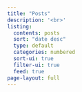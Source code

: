 ```yaml
---
title: "Posts"
description: '<br>'
listing:
  contents: posts
  sort: "date desc"
  type: default
  categories: numbered
  sort-ui: true
  filter-ui: true
  feed: true
page-layout: full
---
```

